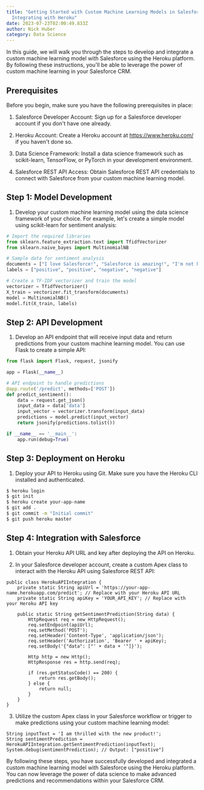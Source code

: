 ```yaml
---
title: "Getting Started with Custom Machine Learning Models in Salesforce:
  Integrating with Heroku"
date: 2023-07-23T02:00:49.833Z
author: Nick Huber
category: Data Science
---
```

In this guide, we will walk you through the steps to develop and integrate a custom machine learning model with Salesforce using the Heroku platform. By following these instructions, you'll be able to leverage the power of custom machine learning in your Salesforce CRM.

## Prerequisites

Before you begin, make sure you have the following prerequisites in place:

1. Salesforce Developer Account: Sign up for a Salesforce developer account if you don't have one already.

2. Heroku Account: Create a Heroku account at https://www.heroku.com/ if you haven't done so.

3. Data Science Framework: Install a data science framework such as scikit-learn, TensorFlow, or PyTorch in your development environment.

4. Salesforce REST API Access: Obtain Salesforce REST API credentials to connect with Salesforce from your custom machine learning model.

## Step 1: Model Development

1. Develop your custom machine learning model using the data science framework of your choice. For example, let's create a simple model using scikit-learn for sentiment analysis:

```python
# Import the required libraries
from sklearn.feature_extraction.text import TfidfVectorizer
from sklearn.naive_bayes import MultinomialNB

# Sample data for sentiment analysis
documents = ["I love Salesforce!", "Salesforce is amazing!", "I'm not happy with the service.", "Salesforce needs improvement."]
labels = ["positive", "positive", "negative", "negative"]

# Create a TF-IDF vectorizer and train the model
vectorizer = TfidfVectorizer()
X_train = vectorizer.fit_transform(documents)
model = MultinomialNB()
model.fit(X_train, labels)
```

## Step 2: API Development

1. Develop an API endpoint that will receive input data and return predictions from your custom machine learning model. You can use Flask to create a simple API:

```python
from flask import Flask, request, jsonify

app = Flask(__name__)

# API endpoint to handle predictions
@app.route('/predict', methods=['POST'])
def predict_sentiment():
    data = request.get_json()
    input_data = data['data']
    input_vector = vectorizer.transform(input_data)
    predictions = model.predict(input_vector)
    return jsonify(predictions.tolist())

if __name__ == '__main__':
    app.run(debug=True)
```

## Step 3: Deployment on Heroku

1. Deploy your API to Heroku using Git. Make sure you have the Heroku CLI installed and authenticated.

```bash
$ heroku login
$ git init
$ heroku create your-app-name
$ git add .
$ git commit -m "Initial commit"
$ git push heroku master
```

## Step 4: Integration with Salesforce

1. Obtain your Heroku API URL and key after deploying the API on Heroku.

2. In your Salesforce developer account, create a custom Apex class to interact with the Heroku API using Salesforce REST API:

```apex
public class HerokuAPIIntegration {
    private static String apiUrl = 'https://your-app-name.herokuapp.com/predict'; // Replace with your Heroku API URL
    private static String apiKey = 'YOUR_API_KEY'; // Replace with your Heroku API key

    public static String getSentimentPrediction(String data) {
        HttpRequest req = new HttpRequest();
        req.setEndpoint(apiUrl);
        req.setMethod('POST');
        req.setHeader('Content-Type', 'application/json');
        req.setHeader('Authorization', 'Bearer ' + apiKey);
        req.setBody('{"data": ["' + data + '"]}');
        
        Http http = new Http();
        HttpResponse res = http.send(req);
        
        if (res.getStatusCode() == 200) {
            return res.getBody();
        } else {
            return null;
        }
    }
}
```

3. Utilize the custom Apex class in your Salesforce workflow or trigger to make predictions using your custom machine learning model:

```apex
String inputText = 'I am thrilled with the new product!';
String sentimentPrediction = HerokuAPIIntegration.getSentimentPrediction(inputText);
System.debug(sentimentPrediction); // Output: ["positive"]
```

By following these steps, you have successfully developed and integrated a custom machine learning model with Salesforce using the Heroku platform. You can now leverage the power of data science to make advanced predictions and recommendations within your Salesforce CRM.